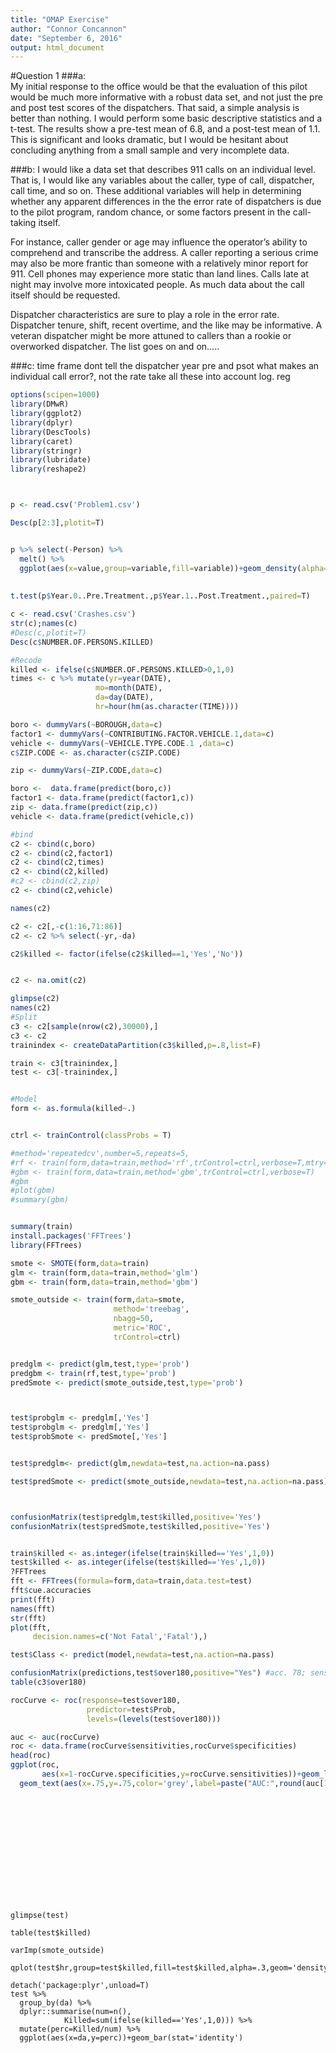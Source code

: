 ```yaml
---
title: "OMAP Exercise"
author: "Connor Concannon"
date: "September 6, 2016"
output: html_document
---
```



#Question 1
###a:  
My initial response to the office would be that the evaluation of this pilot would be much more informative with a robust data set, and not just the pre and post test scores of the dispatchers.  That said, a simple analysis is better than nothing.  I would perform some basic descriptive statistics and a t-test.  The results show a pre-test mean of 6.8, and a post-test mean of 1.1.  This is significant and looks dramatic, but I would be hesitant about concluding anything from a small sample and very incomplete data.  

###b:
I would like a data set that describes 911 calls on an individual level.  That is, I would like any variables about the caller, type of call, dispatcher, call time, and so on.  These additional variables will help in determining whether any apparent differences in the the error rate of dispatchers is due to the pilot program, random chance, or some factors present in the call-taking itself.

For instance, caller gender or age may influence the operator's ability to comprehend and transcribe the address.  A caller reporting a serious crime may also be more frantic than someone with a relatively minor report for 911.  Cell phones may experience more static than land lines.  Calls late at night may involve more intoxicated people. As much data about the call itself should be requested.

Dispatcher characteristics are sure to play a role in the error rate.  Dispatcher tenure, shift, recent overtime, and the like may be informative.  A veteran dispatcher might be more attuned to callers than a rookie or overworked dispatcher.  The list goes on and on.....  

###c:
time frame
dont tell the dispatcher
year pre and psot
what makes an individual call error?, not the rate
take all these into account
log. reg


```r

options(scipen=1000)
library(DMwR)
library(ggplot2)
library(dplyr)
library(DescTools)
library(caret)
library(stringr)
library(lubridate)
library(reshape2)



p <- read.csv('Problem1.csv')

Desc(p[2:3],plotit=T)


p %>% select(-Person) %>%
  melt() %>% 
  ggplot(aes(x=value,group=variable,fill=variable))+geom_density(alpha=.3)  
  
  
t.test(p$Year.0..Pre.Treatment.,p$Year.1..Post.Treatment.,paired=T)

```

```r
c <- read.csv('Crashes.csv')
str(c);names(c)
#Desc(c,plotit=T)
Desc(c$NUMBER.OF.PERSONS.KILLED)

#Recode
killed <- ifelse(c$NUMBER.OF.PERSONS.KILLED>0,1,0)
times <- c %>% mutate(yr=year(DATE),
                   mo=month(DATE),
                   da=day(DATE),
                   hr=hour(hm(as.character(TIME))))

boro <- dummyVars(~BOROUGH,data=c)
factor1 <- dummyVars(~CONTRIBUTING.FACTOR.VEHICLE.1,data=c)
vehicle <- dummyVars(~VEHICLE.TYPE.CODE.1 ,data=c)
c$ZIP.CODE <- as.character(c$ZIP.CODE)

zip <- dummyVars(~ZIP.CODE,data=c)

boro <-  data.frame(predict(boro,c))
factor1 <- data.frame(predict(factor1,c))
zip <- data.frame(predict(zip,c))
vehicle <- data.frame(predict(vehicle,c))

#bind
c2 <- cbind(c,boro)
c2 <- cbind(c2,factor1)
c2 <- cbind(c2,times)
c2 <- cbind(c2,killed)
#c2 <- cbind(c2,zip)
c2 <- cbind(c2,vehicle)

names(c2)

c2 <- c2[,-c(1:16,71:86)]
c2 <- c2 %>% select(-yr,-da)

c2$killed <- factor(ifelse(c2$killed==1,'Yes','No'))


c2 <- na.omit(c2)

glimpse(c2)
names(c2)
#Split
c3 <- c2[sample(nrow(c2),30000),]
c3 <- c2
trainindex <- createDataPartition(c3$killed,p=.8,list=F)

train <- c3[trainindex,]
test <- c3[-trainindex,]


#Model
form <- as.formula(killed~.)


ctrl <- trainControl(classProbs = T)

#method='repeatedcv',number=5,repeats=5,
#rf <- train(form,data=train,method='rf',trControl=ctrl,verbose=T,mtry=10)
#gbm <- train(form,data=train,method='gbm',trControl=ctrl,verbose=T)
#gbm
#plot(gbm)
#summary(gbm)



```

```r


summary(train)
install.packages('FFTrees')
library(FFTrees)

smote <- SMOTE(form,data=train)
glm <- train(form,data=train,method='glm')
gbm <- train(form,data=train,method='gbm')

smote_outside <- train(form,data=smote,
                       method='treebag',
                       nbagg=50,
                       metric='ROC',
                       trControl=ctrl)


predglm <- predict(glm,test,type='prob')
predgbm <- train(rf,test,type='prob')
predSmote <- predict(smote_outside,test,type='prob')



test$probglm <- predglm[,'Yes']
test$probglm <- predglm[,'Yes']
test$probSmote <- predSmote[,'Yes']


test$predglm<- predict(glm,newdata=test,na.action=na.pass)

test$predSmote <- predict(smote_outside,newdata=test,na.action=na.pass)



confusionMatrix(test$predglm,test$killed,positive='Yes')
confusionMatrix(test$predSmote,test$killed,positive='Yes')


train$killed <- as.integer(ifelse(train$killed=='Yes',1,0))
test$killed <- as.integer(ifelse(test$killed=='Yes',1,0))
?FFTrees
fft <- FFTrees(formula=form,data=train,data.test=test)
fft$cue.accuracies
print(fft)
names(fft)
str(fft)
plot(fft,
     decision.names=c('Not Fatal','Fatal'),)

test$Class <- predict(model,newdata=test,na.action=na.pass)

confusionMatrix(predictions,test$over180,positive="Yes") #acc. 78; sens. .07, spec. .97
table(c3$over180)

rocCurve <- roc(response=test$over180,
                 predictor=test$Prob,
                 levels=(levels(test$over180)))

auc <- auc(rocCurve)
roc <- data.frame(rocCurve$sensitivities,rocCurve$specificities)
head(roc)
ggplot(roc,
       aes(x=1-rocCurve.specificities,y=rocCurve.sensitivities))+geom_line(color='red')+
  geom_text(aes(x=.75,y=.75,color='grey',label=paste("AUC:",round(auc[1],3))))+theme_minimal()+theme(legend.position='none')















```


```
glimpse(test)

table(test$killed)

varImp(smote_outside)

qplot(test$hr,group=test$killed,fill=test$killed,alpha=.3,geom='density')

detach('package:plyr',unload=T)
test %>% 
  group_by(da) %>% 
  dplyr::summarise(num=n(),
            Killed=sum(ifelse(killed=='Yes',1,0))) %>% 
  mutate(perc=Killed/num) %>% 
  ggplot(aes(x=da,y=perc))+geom_bar(stat='identity')
```

